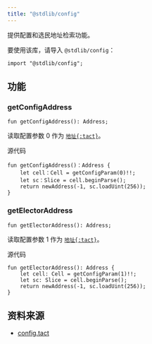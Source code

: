 ```yaml
---
title: "@stdlib/config"
---
```


提供配置和选民地址检索功能。

要使用该库，请导入 `@stdlib/config`：

```tact
import "@stdlib/config";
```

## 功能

### getConfigAddress

```tact
fun getConfigAddress(): Address;
```

读取配置参数 $0$ 作为 [`地址{:tact}`][p]。

源代码

```tact
fun getConfigAddress()：Address {
    let cell：Cell = getConfigParam(0)!!;
    let sc：Slice = cell.beginParse();
    return newAddress(-1, sc.loadUint(256));
}
```

### getElectorAddress

```tact
fun getElectorAddress(): Address;
```

读取配置参数 $1$ 作为 [`地址{:tact}`][p]。

源代码

```tact
fun getElectorAddress(): Address {
    let cell: Cell = getConfigParam(1)!!;
    let sc: Slice = cell.beginParse();
    return newAddress(-1, sc.loadUint(256));
}
```

## 资料来源

- [config.tact](https://github.com/tact-lang/tact/blob/61541b7783098e1af669faccd7d2334c10981c72/stdlib/libs/config.tact)

[p]: /zh-cn/book/types#primitive-types
